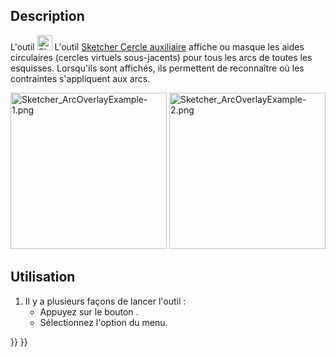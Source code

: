 <languages/>

{{Docnav/fr
|[[Sketcher_SelectConflictingConstraints/fr|Contraintes conflictuelles]]
|[[Sketcher_BSplineDegree/fr|Degré des B-splines]]
|[[Sketcher_Workbench/fr|Atelier Sketcher]]
|IconL=Sketcher_SelectConflictingConstraints.svg
|IconR=Sketcher_BSplineDegree.svg
|IconC=Workbench_Sketcher.svg
}}

{{GuiCommand/fr
|Name=Sketcher ArcOverlay
|Name/fr=Sketcher Cercle auxiliaire
|MenuLocation=Esquisse → Affichage → Afficher/masquer le cercle auxiliaire pour les arcs
|Workbenches=[[Sketcher_Workbench/fr|Sketcher]]
|Version=1.0
}}

==Description==

L'outil [[Image:Sketcher_ArcOverlay.svg|24px]] L'outil [[Sketcher_ArcOverlay/fr|Sketcher Cercle auxiliaire]] affiche ou masque les aides circulaires (cercles virtuels sous-jacents) pour tous les arcs de toutes les esquisses. Lorsqu'ils sont affichés, ils permettent de reconnaître où les contraintes s'appliquent aux arcs.

[[Image:Sketcher_ArcOverlayExample-1.png‎|250px]] [[Image:Sketcher_ArcOverlayExample-2.png‎|250px]]

{{Caption|À gauche : contrainte de tangence sans connexion visible.<br>À droite : contrainte de tangence connectée à l'aide circulaire}}

<span id="Usage"></span>
==Utilisation==

# Il y a plusieurs façons de lancer l'outil :
#* Appuyez sur le bouton {{Button|[[Image:Sketcher_ArcOverlay.svg|16px]] [[Sketcher_ArcOverlay/fr|Afficher/masquer le cercle auxiliaire pour les arcs]]}}.
#* Sélectionnez l'option {{MenuCommand|Esquisse → Affichage → [[Image:Sketcher_ArcOverlay.svg|16px]] Afficher/masquer le cercle auxiliaire pour les arcs}} du menu.


{{Docnav/fr
|[[Sketcher_SelectConflictingConstraints/fr|Contraintes conflictuelles]]
|[[Sketcher_BSplineDegree/fr|Degré des B-splines]]
|[[Sketcher_Workbench/fr|Atelier Sketcher]]
|IconL=Sketcher_SelectConflictingConstraints.svg
|IconR=Sketcher_BSplineDegree.svg
|IconC=Workbench_Sketcher.svg
}}

{{Sketcher_Tools_navi{{#translation:}}}}
{{Userdocnavi{{#translation:}}}}